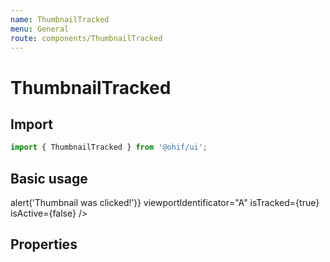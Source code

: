 ```yaml
---
name: ThumbnailTracked
menu: General
route: components/ThumbnailTracked
---
```



# ThumbnailTracked

## Import

```javascript
import { ThumbnailTracked } from '@ohif/ui';
```

## Basic usage

<Playground>
  <div className="flex flex-1 items-center justify-center p-4">
    <div className="w-64">
      <ThumbnailTracked
        imageAltText="DisplaySet thumbnail image"
        description="Multiple line image series description lorem sit"
        seriesNumber={4}
        numInstances={902}
        onClick={() => alert('Thumbnail was clicked!')}
        viewportIdentificator="A"
        isTracked={true}
        isActive={false}
      />
    </div>
  </div>
</Playground>

## Properties

<Props of={ThumbnailTracked} />
